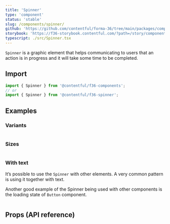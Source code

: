 ```yaml
---
title: 'Spinner'
type: 'component'
status: 'stable'
slug: /components/spinner/
github: 'https://github.com/contentful/forma-36/tree/main/packages/components/spinner'
storybook: 'https://f36-storybook.contentful.com/?path=/story/components-spinner--default'
typescript: ./src/Spinner.tsx
---
```


`Spinner` is a graphic element that helps communicating to users that an action is in progress and it will take some time to be completed.

## Import

```js static=true
import { Spinner } from '@contentful/f36-components';
// or
import { Spinner } from '@contentful/f36-spinner';
```

## Examples

### Variants

```jsx file=examples/SpinnerVariantsExample.tsx

```

### Sizes

```jsx file=examples/SpinnerSizesExample.tsx

```

### With text

It’s possible to use the `Spinner` with other elements. A very common pattern is using it together with text.

Another good example of the Spinner being used with other components is the loading state of `Button` component.

```jsx file=examples/SpinnerWithTextExample.tsx

```

## Props (API reference)

<PropsTable of="Spinner" />
